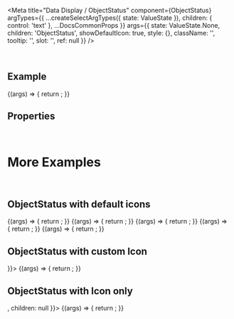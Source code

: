 
<Meta
  title="Data Display / ObjectStatus"
  component={ObjectStatus}
  argTypes={{
    ...createSelectArgTypes({ state: ValueState }),
    children: { control: 'text' },
    ...DocsCommonProps
  }}
  args={{
    state: ValueState.None,
    children: 'ObjectStatus',
    showDefaultIcon: true,
    style: {},
    className: '',
    tooltip: '',
    slot: '',
    ref: null
  }}
/>

<DocsHeader />

<br />

## Example

<Canvas>
  <Story name="Default">
    {(args) => {
      return <ObjectStatus {...args} />;
    }}
  </Story>
</Canvas>

## Properties

<ArgsTable story="Default" />

<br />

# More Examples

<br />

## ObjectStatus with default icons

<Canvas>
  <Story name="None" args={{ state: ValueState.None, children: `Value State: ${ValueState.None}` }}>
    {(args) => {
      return <ObjectStatus {...args} />;
    }}
  </Story>
  <Story
    name="Information"
    args={{ state: ValueState.Information, children: `Value State: ${ValueState.Information}` }}
  >
    {(args) => {
      return <ObjectStatus {...args} />;
    }}
  </Story>
  <Story name="Success" args={{ state: ValueState.Success, children: `Value State: ${ValueState.Success}` }}>
    {(args) => {
      return <ObjectStatus {...args} />;
    }}
  </Story>
  <Story name="Warning" args={{ state: ValueState.Warning, children: `Value State: ${ValueState.Warning}` }}>
    {(args) => {
      return <ObjectStatus {...args} />;
    }}
  </Story>
  <Story name="Error" args={{ state: ValueState.Error, children: `Value State: ${ValueState.Error}` }}>
    {(args) => {
      return <ObjectStatus {...args} />;
    }}
  </Story>
</Canvas>

## ObjectStatus with custom Icon

<Canvas>
  <Story name="with custom Icon" args={{ icon: <Icon name="sys-cancel" /> }}>
    {(args) => {
      return <ObjectStatus {...args} />;
    }}
  </Story>
</Canvas>

## ObjectStatus with Icon only

<Canvas>
  <Story name="with Icon only" args={{ icon: <Icon name="sys-cancel" />, children: null }}>
    {(args) => {
      return <ObjectStatus {...args} />;
    }}
  </Story>
</Canvas>

